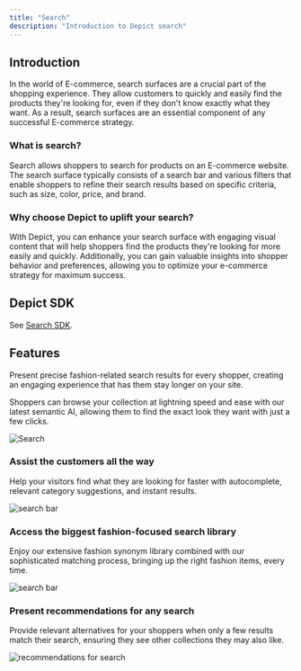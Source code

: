 ```yaml
---
title: "Search"
description: "Introduction to Depict search"
---
```


## Introduction

In the world of E-commerce, search surfaces are a crucial part of the shopping experience. They allow customers to quickly and easily find the products they're looking for, even if they don't know exactly what they want. As a result, search surfaces are an essential component of any successful E-commerce strategy.

### What is search?

Search allows shoppers to search for products on an E-commerce website. The search surface typically consists of a search bar and various filters that enable shoppers to refine their search results based on specific criteria, such as size, color, price, and brand.

### Why choose Depict to uplift your search?

With Depict, you can enhance your search surface with engaging visual content that will help shoppers find the products they're looking for more easily and quickly. Additionally, you can gain valuable insights into shopper behavior and preferences, allowing you to optimize your e-commerce strategy for maximum success.


## Depict SDK

See [Search SDK](/reference/search-sdk/search-sdk-overview).


## Features

Present precise fashion-related search results for every shopper, creating an engaging experience that has them stay longer on your site.

Shoppers can browse your collection at lightning speed and ease with our latest semantic AI, allowing them to find the exact look they want with just a few clicks.

![Search](/images/63cfb7a8c3c521077030da2a_search_main.png)

### Assist the customers all the way

Help your visitors find what they are looking for faster with autocomplete, relevant category suggestions, and instant results.

![search bar](/images/63e61f22f7243d02587c30ad_01_search_1_update.png)

### Access the biggest fashion-focused search library

Enjoy our extensive fashion synonym library combined with our sophisticated matching process, bringing up the right fashion items, every time.

![search bar](/images/63e61f22814c3219c81a51a6_01_search_2_update.png)

### Present recommendations for any search

Provide relevant alternatives for your shoppers when only a few results match their search, ensuring they see other collections they may also like.

![recommendations for search](/images/63e61f2242db9b23539c9ab1_01_search_3_update.png)